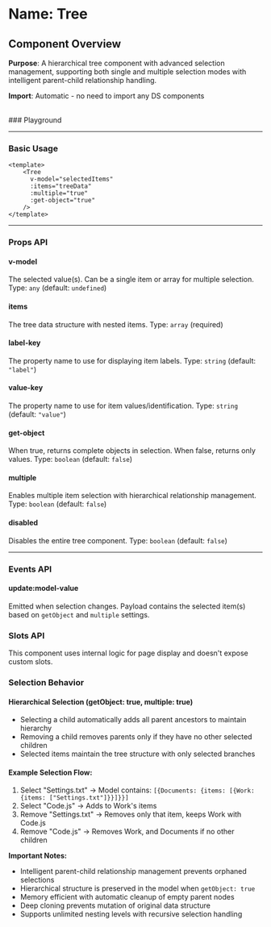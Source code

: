 
<Meta of={Tree} />

# Name: Tree
## Component Overview

**Purpose**: A hierarchical tree component with advanced selection management, supporting both single and multiple selection modes with intelligent parent-child relationship handling.

**Import**: Automatic - no need to import any DS components

<br />
### Playground

<Canvas of={Tree.Primary} />
<Controls />

---

### Basic Usage

```vue
<template>
    <Tree 
      v-model="selectedItems"
      :items="treeData"
      :multiple="true"
      :get-object="true"
    />
</template>
```

<Canvas sourceState="none" of={Tree.Primary} />

---

### Props API

#### v-model
The selected value(s). Can be a single item or array for multiple selection. Type: `any` (default: `undefined`)

#### items
The tree data structure with nested items. Type: `array` (required)

#### label-key
The property name to use for displaying item labels. Type: `string` (default: `"label"`)

#### value-key
The property name to use for item values/identification. Type: `string` (default: `"value"`)

#### get-object
When true, returns complete objects in selection. When false, returns only values. Type: `boolean` (default: `false`)

#### multiple
Enables multiple item selection with hierarchical relationship management. Type: `boolean` (default: `false`)

#### disabled
Disables the entire tree component. Type: `boolean` (default: `false`)

---

### Events API

#### update:model-value
Emitted when selection changes. Payload contains the selected item(s) based on `getObject` and `multiple` settings.

### Slots API

This component uses internal logic for page display and doesn't expose custom slots.

### Selection Behavior

#### Hierarchical Selection (getObject: true, multiple: true)
- Selecting a child automatically adds all parent ancestors to maintain hierarchy
- Removing a child removes parents only if they have no other selected children
- Selected items maintain the tree structure with only selected branches

#### Example Selection Flow:
1. Select "Settings.txt" → Model contains: `[{Documents: {items: [{Work: {items: ["Settings.txt"]}}]}}]`
2. Select "Code.js" → Adds to Work's items
3. Remove "Settings.txt" → Removes only that item, keeps Work with Code.js
4. Remove "Code.js" → Removes Work, and Documents if no other children

**Important Notes:**
- Intelligent parent-child relationship management prevents orphaned selections
- Hierarchical structure is preserved in the model when `getObject: true`
- Memory efficient with automatic cleanup of empty parent nodes
- Deep cloning prevents mutation of original data structure
- Supports unlimited nesting levels with recursive selection handling